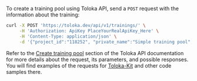To create a training pool using Toloka API, send a `POST` request with the information about the training:

```bash
curl -X POST 'https://toloka.dev/api/v1/trainings/' \
     -H 'Authorization: ApiKey PlaceYourRealApiKey_Here' \
     -H 'Content-Type: application/json' \
     -d '{"project_id":"118252", "private_name":"Simple training pool", "may_contain_adult_content":false, "assignment_max_duration_seconds":600, "mix_tasks_in_creation_order":true, "shuffle_tasks_in_task_suite":true, "training_tasks_in_task_suite_count":3, "task_suites_required_to_pass":1, "retry_training_after_days":7, "inherited_instructions":true, "public_instructions":""}'
```

<Note mode="tip" title="Visit Toloka API reference">

Refer to the [Create training pool](https://toloka.ai/docs/api/api-reference/#post-/trainings) section of the Toloka API documentation for more details about the request, its parameters, and possible responses. You will find examples of the requests for [Toloka-Kit](/docs/toloka-kit/) and other code samples there.

</Note>